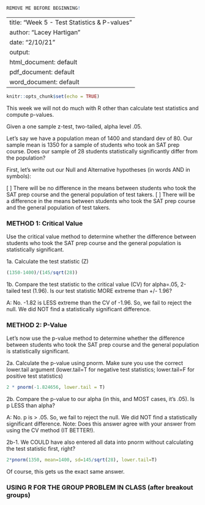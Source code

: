 ```{r}
REMOVE ME BEFORE BEGINNING!
```
---
title: "Week 5 - Test Statistics & P-values"
author: "Lacey Hartigan"
date: "2/10/21"
output:
  html_document: default
  pdf_document: default
  word_document: default
---

```{r  include=FALSE}
knitr::opts_chunk$set(echo = TRUE)
```

This week we will not do much with R other than calculate test statistics and compute p-values.

Given a one sample z-test, two-tailed, alpha level .05. 

Let's say we have a population mean of 1400 and standard dev of 80. Our sample mean is 1350 for a sample of students who took an SAT prep course. Does our sample of 28 students statistically significantly differ from the population?

First, let's write out our Null and Alternative hypotheses (in words AND in symbols):

\[
\begin{eqnarray}
H_0: \mu_{satprep} = \mu_0 \\
\end{eqnarray}
\]
There will be no difference in the means between students who took the SAT prep course and the general population of test takers.
\[
\begin{eqnarray}
H_1: \mu_{satprep} \neq \mu_0 \\ 
\end{eqnarray}
\]
There will be a difference in the means between students who took the SAT prep course and the general population of test takers.

### METHOD 1: Critical Value
Use the critical value method to determine whether the difference between students who took the SAT prep course and the general population is statistically significant.

1a. Calculate the test statistic (Z)
```{r}
(1350-1400)/(145/sqrt(28))
```
1b. Compare the test statistic to the critical value (CV) for alpha=.05, 2-tailed test (1.96). Is our test statistic MORE extreme than +/- 1.96? 

A: No. -1.82 is LESS extreme than the CV of -1.96. So, we fail to reject the null. We did NOT find a statistically significant difference.

### METHOD 2: P-Value
Let's now use the p-value method to determine whether the difference between students who took the SAT prep course and the general population is statistically significant.

2a. Calculate the p-value using pnorm. Make sure you use the correct lower.tail argument (lower.tail=T for negative test statistics; lower.tail=F for positive test statistics)
```{r}
2 * pnorm(-1.824656, lower.tail = T)
```

2b. Compare the p-value to our alpha (in this, and MOST cases, it's .05). Is p LESS than alpha? 

A: No. p is > .05. So, we fail to reject the null. We did NOT find a statistically significant difference. Note: Does this answer agree with your answer from using the CV method (IT BETTER!).

2b-1. We COULD have also entered all data into pnorm without calculating the test statistic first, right? 
```{r}
2*pnorm(1350, mean=1400, sd=145/sqrt(28), lower.tail=T)
```
Of course, this gets us the exact same answer.


### USING R FOR THE GROUP PROBLEM IN CLASS (after breakout groups)






